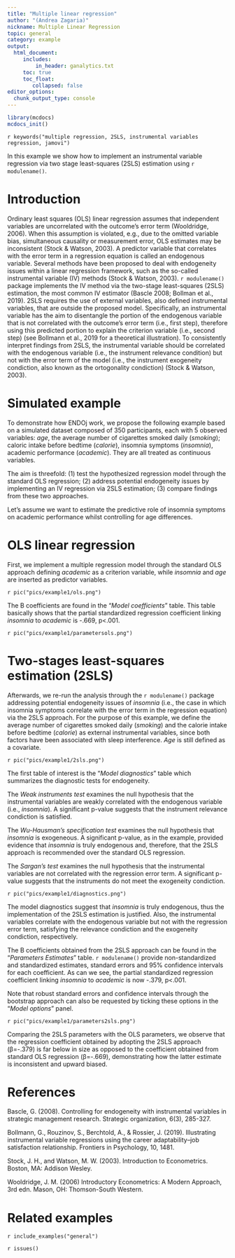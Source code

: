 ```yaml
---
title: "Multiple linear regression"
author: "(Andrea Zagaria)"
nickname: Multiple Linear Regression
topic: general
category: example
output: 
  html_document:
     includes:
         in_header: ganalytics.txt
     toc: true
     toc_float:
        collapsed: false
editor_options: 
  chunk_output_type: console
---
```


```r
library(mcdocs)
mcdocs_init()

```



`r keywords("multiple regression, 2SLS, instrumental variables regression, jamovi")`

In this example we show how to implement an instrumental variable regression via two stage least-squares (2SLS) estimation using `r modulename()`.




# Introduction

Ordinary least squares (OLS) linear regression assumes that independent variables are uncorrelated with the outcome's error term (Wooldridge, 2006). When this assumption is violated, e.g., due to the omitted variable bias, simultaneous causality or measurement error, OLS estimates may be inconsistent (Stock & Watson, 2003). A predictor variable that correlates with the error term in a regression equation is called an endogenous variable. Several methods have been proposed to deal with endogeneity issues within a linear regression framework, such as the so-called instrumental variable (IV) methods (Stock & Watson, 2003). `r modulename()` package implements the IV method via the two-stage least-squares (2SLS) estimation, the most common IV estimator (Bascle 2008; Bollman et al., 2019). 2SLS requires the use of external variables, also defined instrumental variables, that are outside the proposed model. Specifically, an instrumental variable has the aim to disentangle the portion of the endogenous variable that is not correlated with the outcome’s error term (i.e., first step), therefore using this predicted portion to explain the criterion variable (i.e., second step) (see Bollmann et al., 2019 for a theoretical illustration). To consistently interpret findings from 2SLS, the instrumental variable should be correlated with the endogenous variable (i.e., the instrument relevance condition) but not with the error term of the model (i.e., the instrument exogeneity condiction, also known as the ortogonality condiction) (Stock & Watson, 2003).

# Simulated example

To demonstrate how ENDOj work, we propose the following example based on a simulated dataset composed of 350 participants, each with 5 observed variables: *age*, the average number of cigarettes smoked daily (*smoking*); caloric intake before bedtime (*calorie*), insomnia symptoms (*insomnia*), academic performance (*academic*). They are all treated as continuous variables. 

The aim is threefold: (1) test the hypothesized regression model through the standard OLS regression; (2) address potential endogeneity issues by implementing an IV regression via 2SLS estimation; (3) compare findings from these two approaches.

Let’s assume we want to estimate the predictive role of insomnia symptoms on academic performance whilst controlling for age differences. 

# OLS linear regression

First, we implement a multiple regression model through the standard OLS approach defining *academic* as a criterion variable, while *insomnia* and *age* are inserted as predictor variables.

`r pic("pics/example1/ols.png")`

The B coefficients are found in the “*Model coefficients*” table. This table basically shows that the partial standardized regression coefficient linking *insomnia* to *academic* is -.669, p<.001.

`r pic("pics/example1/parametersols.png")`

# Two-stages least-squares estimation (2SLS)

Afterwards, we re-run the analysis through the `r modulename()` package addressing potential endogeneity issues of *insomnia* (i.e., the case in which insomnia symptoms correlate with the error term in the regression equation) via the 2SLS approach. For the purpose of this example, we define the average number of cigarettes smoked daily (*smoking*) and the calorie intake before bedtime (*calorie*) as external instrumental variables, since both factors have been associated with sleep interference. *Age* is still defined as a covariate. 

`r pic("pics/example1/2sls.png")`


The first table of interest is the “*Model diagnostics*” table which summarizes the diagnostic tests for endogeneity.

The *Weak instruments test* examines the null hypothesis that the instrumental variables are weakly correlated with the endogenous variable (i.e., *insomnia*). A significant p-value suggests that the instrument relevance condiction is satisfied.

The *Wu-Hausman’s specification test* examines the null hypothesis that *insomnia* is exogeneous. A significant p-value, as in the example, provided evidence that *insomnia* is truly endogenous and, therefore, that the 2SLS approach is recommended over the standard OLS regression.

The *Sargan’s test* examines the null hypothesis that the instrumental variables are not correlated with the regression error term. A significant p-value suggests that the instruments do not meet the exogeneity condiction. 


`r pic("pics/example1/diagnostics.png")`

The model diagnostics suggest that *insomnia* is truly endogenous, thus the implementation of the 2SLS estimation is justified. Also, the instrumental variables correlate with the endogenous variable but not with the regression error term, satisfying the relevance condiction and the exogeneity condiction, respectively.

The B coefficients obtained from the 2SLS approach can be found in the “*Parameters Estimates*” table. `r modulename()` provide non-standardized and standardized estimates, standard errors and 95% confidence intervals for each coefficient. As can we see, the partial standardized regression coefficient linking *insomnia* to *academic* is now -.379, p<.001. 

Note that robust standard errors and confidence intervals through the bootstrap approach can also be requested by ticking these options in the "*Model options*" panel. 

`r pic("pics/example1/parameters2sls.png")`

Comparing the 2SLS parameters with the OLS parameters, we observe that the regression coefficient obtained by adopting the 2SLS approach (β=-.379) is far below in size as opposed to the coefficient obtained from standard OLS regression (β=-.669), demonstrating how the latter estimate is inconsistent and upward biased. 


# References
Bascle, G. (2008). Controlling for endogeneity with instrumental variables in strategic management research. Strategic organization, 6(3), 285-327.

Bollmann, G., Rouzinov, S., Berchtold, A., & Rossier, J. (2019). Illustrating instrumental variable regressions using the career adaptability–job satisfaction relationship. Frontiers in Psychology, 10, 1481.

Stock, J. H., and Watson, M. W. (2003). Introduction to Econometrics. Boston, MA: Addison Wesley.

Wooldridge, J. M. (2006) Introductory Econometrics: A Modern Approach, 3rd edn. Mason, OH: Thomson-South Western.

# Related examples
`r include_examples("general")`

`r issues()`